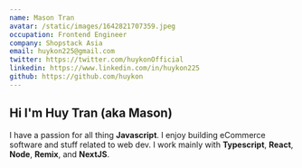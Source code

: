 ```yaml
---
name: Mason Tran
avatar: /static/images/1642821707359.jpeg
occupation: Frontend Engineer
company: Shopstack Asia
email: huykon225@gmail.com
twitter: https://twitter.com/huykonOfficial
linkedin: https://www.linkedin.com/in/huykon225
github: https://github.com/huykon
---
```


## Hi I'm Huy Tran (aka Mason)

I have a passion for all thing **Javascript**. I enjoy building eCommerce software and stuff related to web dev. I work mainly with **Typescript**, **React**, **Node**, **Remix**, and **NextJS**.
